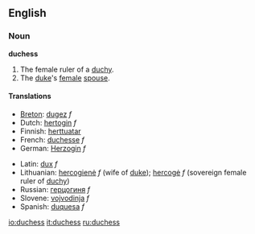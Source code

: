 ==English==

===Noun===
'''duchess'''

#The female ruler of a [[duchy]].
#The [[duke]]'s [[female]] [[spouse]].

====Translations====

{{top}}
*[[Breton]]: [[dugez]] ''f''
*Dutch: [[hertogin]] ''f''
*Finnish: [[herttuatar]]
*French: [[duchesse]] ''f''
*German: [[Herzogin]] ''f''
{{mid}}
*Latin: [[dux]] ''f''
*Lithuanian: [[hercogienė]] ''f'' (wife of [[duke]]); [[hercogė]] ''f'' (sovereign female ruler of [[duchy]])
*Russian: [[герцогиня]] ''f''
*Slovene: [[vojvodinja]] ''f''
*Spanish: [[duquesa]] ''f''
{{bottom}}

[[io:duchess]]
[[it:duchess]]
[[ru:duchess]]